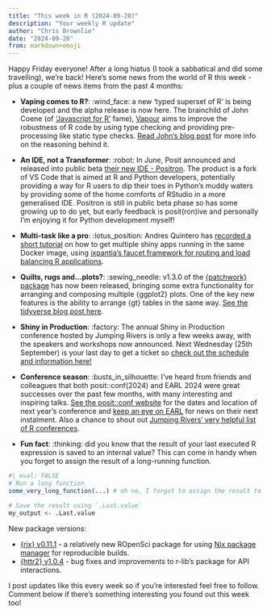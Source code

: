```yaml
---
title: "This week in R (2024-09-20)"
description: "Your weekly R update"
author: "Chris Brownlie"
date: "2024-09-20"
from: markdown+emoji
---
```


Happy Friday everyone! After a long hiatus (I took a sabbatical and did some travelling), we're back! Here's some news from the world of R this week - plus a couple of news items from the past 4 months:

- **Vaping comes to R?**: :wind_face: a new 'typed superset of R' is being developed and the alpha release is now here. The brainchild of John Coene (of ['Javascript for R'](https://book.javascript-for-r.com/) fame), [Vapour](https://github.com/vapourlang/vapour/releases) aims to improve the robustness of R code by using type checking and providing pre-processing like static type checks. [Read John's blog post](https://vapour.run/glob/vapour-release) for more info on the reasoning behind it.
- **An IDE, not a Transformer**: :robot: In June, Posit announced and released into public beta [their new IDE - Positron](https://github.com/posit-dev/positron). The product is a fork of VS Code that is aimed at R and Python developers, potentially providing a way for R users to dip their toes in Python's muddy waters by providing some of the home comforts of RStudio in a more generalised IDE. Positron is still in public beta phase so has some growing up to do yet, but early feedback is posit(ron)ive and personally I'm enjoying it for Python development myself!

- **Multi-task like a pro**: :lotus_position: Andres Quintero has [recorded a short tutorial](https://www.youtube.com/watch?v=hQEdbrb2iTc) on how to get multiple shiny apps running in the same Docker image, using [ixpantia's faucet framework for routing and load balancing R applications](https://github.com/ixpantia/faucet).

- **Quilts, rugs and...plots?**: :sewing_needle: v1.3.0 of the [{patchwork} package](https://patchwork.data-imaginist.com/) has now been released, bringing some extra functionality for arranging and composing multiple {ggplot2} plots. One of the key new features is the ability to arrange {gt} tables in the same way. [See the tidyverse blog post here](https://www.tidyverse.org/blog/2024/09/patchwork-1-3-0/#tables-are-figures-too).

- **Shiny in Production**: :factory: The annual Shiny in Production conference hosted by Jumping Rivers is only a few weeks away, with the speakers and workshops now announced. Next Wednesday (25th September) is your last day to get a ticket so [check out the schedule and information here!](https://shiny-in-production.jumpingrivers.com/)

- **Conference season**: :busts_in_silhouette:  I've heard from friends and colleagues that both posit::conf(2024) and EARL 2024 were great successes over the past few months, with many interesting and inspiring talks. [See the posit::conf website](https://posit.co/conference/) for the dates and location of next year's conference and [keep an eye on EARL](https://earl-conference.com/) for news on their next instalment. Also a chance to shout out [Jumping Rivers' very helpful list of R conferences](https://jumpingrivers.github.io/meetingsR/events.html).

- **Fun fact**: :thinking: did you know that the result of your last executed R expression is saved to an internal value? This can come in handy when you forget to assign the result of a long-running function.

```r
#| eval: FALSE
# Run a long function
some_very_long_function(...) # oh no, I forgot to assign the result to an object

# Save the result using `.Last.value`
my_output <- .Last.value
```

New package versions:

- [{rix} v0.11.1](https://docs.ropensci.org/rix/index.html) - a relatively new ROpenSci package for using [Nix package manager](https://httr2.r-lib.org/news/index.html#httr2-104) for reproducible builds.
- [{httr2} v1.0.4](https://httr2.r-lib.org/news/index.html#httr2-104) - bug fixes and improvements to r-lib's package for API interactions.

I post updates like this every week so if you're interested feel free to follow. Comment below if there's something interesting you found out this week too!
